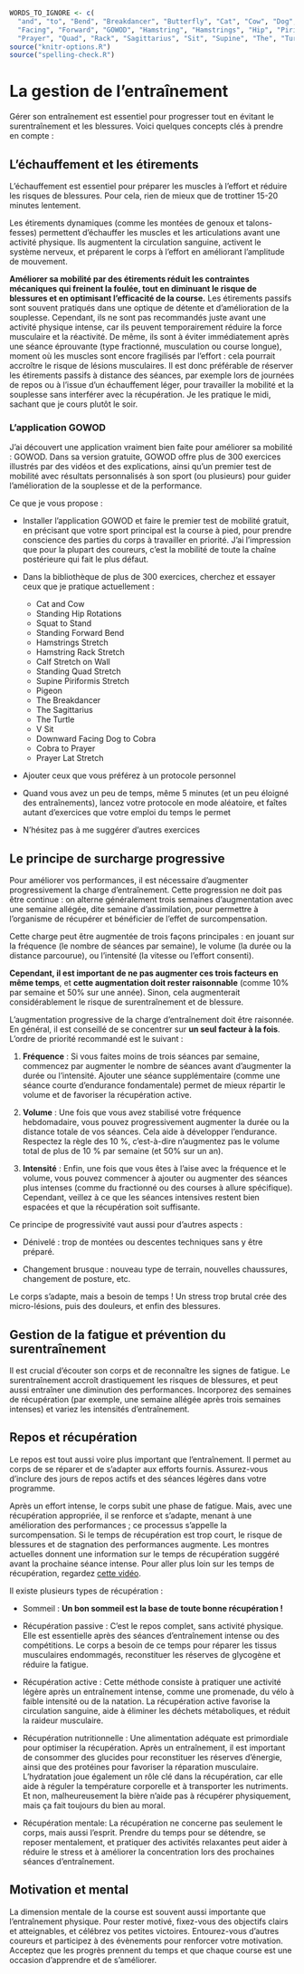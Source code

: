 ```r
WORDS_TO_IGNORE <- c(
  "and", "to", "Bend", "Breakdancer", "Butterfly", "Cat", "Cow", "Dog", "Downward", 
  "Facing", "Forward", "GOWOD", "Hamstring", "Hamstrings", "Hip", "Piriformis", 
  "Prayer", "Quad", "Rack", "Sagittarius", "Sit", "Supine", "The", "Turtle", "Wall")
source("knitr-options.R")
source("spelling-check.R")
```

# La gestion de l'entraînement {-}

Gérer son entraînement est essentiel pour progresser tout en évitant le surentraînement et les blessures.
Voici quelques concepts clés à prendre en compte :

## L'échauffement et les étirements {-}

L'échauffement est essentiel pour préparer les muscles à l'effort et réduire les risques de blessures. Pour cela, rien de mieux que de trottiner 15-20 minutes lentement. 

Les étirements dynamiques (comme les montées de genoux et talons-fesses) permettent d'échauffer les muscles et les articulations avant une activité physique. Ils augmentent la circulation sanguine, activent le système nerveux, et préparent le corps à l'effort en améliorant l'amplitude de mouvement.

**Améliorer sa mobilité par des étirements réduit les contraintes mécaniques qui freinent la foulée, tout en diminuant le risque de blessures et en optimisant l'efficacité de la course.**
Les étirements passifs sont souvent pratiqués dans une optique de détente et d'amélioration de la souplesse. Cependant, ils ne sont pas recommandés juste avant une activité physique intense, car ils peuvent temporairement réduire la force musculaire et la réactivité.
De même, ils sont à éviter immédiatement après une séance éprouvante (type fractionné, musculation ou course longue), moment où les muscles sont encore fragilisés par l'effort : cela pourrait accroître le risque de lésions musculaires.
Il est donc préférable de réserver les étirements passifs à distance des séances, par exemple lors de journées de repos ou à l'issue d'un échauffement léger, pour travailler la mobilité et la souplesse sans interférer avec la récupération.
Je les pratique le midi, sachant que je cours plutôt le soir.

### L'application GOWOD {-}

J'ai découvert une application vraiment bien faite pour améliorer sa mobilité : GOWOD. Dans sa version gratuite, GOWOD offre plus de 300 exercices illustrés par des vidéos et des explications, ainsi qu'un premier test de mobilité avec résultats personnalisés à son sport (ou plusieurs) pour guider l'amélioration de la souplesse et de la performance.

Ce que je vous propose :

- Installer l'application GOWOD et faire le premier test de mobilité gratuit, en précisant que votre sport principal est la course à pied, pour prendre conscience des parties du corps à travailler en priorité. J'ai l'impression que pour la plupart des coureurs, c'est la mobilité de toute la chaîne postérieure qui fait le plus défaut.

- Dans la bibliothèque de plus de 300 exercices, cherchez et essayer ceux que je pratique actuellement :

    - Cat and Cow  
    - Standing Hip Rotations  
    - Squat to Stand  
    - Standing Forward Bend  
    - Hamstrings Stretch  
    - Hamstring Rack Stretch  
    - Calf Stretch on Wall  
    - Standing Quad Stretch  
    - Supine Piriformis Stretch  
    - Pigeon  
    - The Breakdancer  
    - The Sagittarius  
    - The Turtle  
    - V Sit  
    - Downward Facing Dog to Cobra  
    - Cobra to Prayer  
    - Prayer Lat Stretch  

- Ajouter ceux que vous préférez à un protocole personnel

- Quand vous avez un peu de temps, même 5 minutes (et un peu éloigné des entraînements), lancez votre protocole en mode aléatoire, et faîtes autant d'exercices que votre emploi du temps le permet

- N'hésitez pas à me suggérer d'autres exercices


## Le principe de surcharge progressive {-}

Pour améliorer vos performances, il est nécessaire d'augmenter progressivement la charge d'entraînement. Cette progression ne doit pas être continue : on alterne généralement trois semaines d'augmentation avec une semaine allégée, dite semaine d'assimilation, pour permettre à l'organisme de récupérer et bénéficier de l'effet de surcompensation.

Cette charge peut être augmentée de trois façons principales : en jouant sur la fréquence (le nombre de séances par semaine), le volume (la durée ou la distance parcourue), ou l'intensité (la vitesse ou l'effort consenti).

**Cependant, il est important de ne pas augmenter ces trois facteurs en même temps**, et **cette augmentation doit rester raisonnable** (comme 10% par semaine et 50% sur une année).
Sinon, cela augmenterait considérablement le risque de surentraînement et de blessure.

L'augmentation progressive de la charge d'entraînement doit être raisonnée.
En général, il est conseillé de se concentrer sur **un seul facteur à la fois**.
L'ordre de priorité recommandé est le suivant :

1. **Fréquence** : Si vous faites moins de trois séances par semaine, commencez par augmenter le nombre de séances
avant d'augmenter la durée ou l'intensité. Ajouter une séance supplémentaire (comme une séance courte d'endurance fondamentale) permet de mieux répartir le volume et de favoriser la récupération active.

2. **Volume** : Une fois que vous avez stabilisé votre fréquence hebdomadaire, vous pouvez progressivement augmenter
la durée ou la distance totale de vos séances. Cela aide à développer l'endurance. Respectez la règle des 10 %,
c'est-à-dire n'augmentez pas le volume total de plus de 10 % par semaine (et 50% sur un an).

3. **Intensité** : Enfin, une fois que vous êtes à l'aise avec la fréquence et le volume, vous pouvez commencer
à ajouter ou augmenter des séances plus intenses (comme du fractionné ou des courses à allure spécifique).
Cependant, veillez à ce que les séances intensives restent bien espacées et que la récupération soit suffisante.

Ce principe de progressivité vaut aussi pour d'autres aspects :

- Dénivelé : trop de montées ou descentes techniques sans y être préparé.

- Changement brusque : nouveau type de terrain, nouvelles chaussures, changement de posture, etc.

Le corps s'adapte, mais a besoin de temps !
Un stress trop brutal crée des micro-lésions, puis des douleurs, et enfin des blessures.


## Gestion de la fatigue et prévention du surentraînement {-}

Il est crucial d'écouter son corps et de reconnaître les signes de fatigue.
Le surentraînement accroît drastiquement les risques de blessures, et peut aussi entraîner une diminution des performances.
Incorporez des semaines de récupération (par exemple, une semaine allégée après trois semaines intenses) et variez les intensités d'entraînement.

## Repos et récupération {-}

Le repos est tout aussi voire plus important que l'entraînement.
Il permet au corps de se réparer et de s'adapter aux efforts fournis.
Assurez-vous d'inclure des jours de repos actifs et des séances légères dans votre programme.

Après un effort intense, le corps subit une phase de fatigue. 
Mais, avec une récupération appropriée, il se renforce et s'adapte, menant à une amélioration des performances ; ce processus s'appelle la surcompensation.
Si le temps de récupération est trop court, le risque de blessures et de stagnation des performances augmente.
Les montres actuelles donnent une information sur le temps de récupération suggéré avant la prochaine séance intense.
Pour aller plus loin sur les temps de récupération, regardez [cette vidéo](https://www.youtube.com/watch?v=NTKeLwErKvQ).

Il existe plusieurs types de récupération :

- Sommeil : **Un bon sommeil est la base de toute bonne récupération !**

- Récupération passive : C'est le repos complet, sans activité physique.
Elle est essentielle après des séances d'entraînement intense ou des compétitions.
Le corps a besoin de ce temps pour réparer les tissus musculaires endommagés,
reconstituer les réserves de glycogène et réduire la fatigue.

- Récupération active : Cette méthode consiste à pratiquer une activité légère après un entraînement intense,
comme une promenade, du vélo à faible intensité ou de la natation.
La récupération active favorise la circulation sanguine,
aide à éliminer les déchets métaboliques, et réduit la raideur musculaire.

- Récupération nutritionnelle : Une alimentation adéquate est primordiale pour optimiser la récupération.
Après un entraînement, il est important de consommer des glucides pour reconstituer les réserves d'énergie,
ainsi que des protéines pour favoriser la réparation musculaire.
L'hydratation joue également un rôle clé dans la récupération,
car elle aide à réguler la température corporelle et à transporter les nutriments.
Et non, malheureusement la bière n'aide pas à récupérer physiquement, mais ça fait toujours du bien au moral.

- Récupération mentale: La récupération ne concerne pas seulement le corps, mais aussi l'esprit.
Prendre du temps pour se détendre, se reposer mentalement,
et pratiquer des activités relaxantes peut aider à réduire le stress
et à améliorer la concentration lors des prochaines séances d'entraînement.


## Motivation et mental {-}

La dimension mentale de la course est souvent aussi importante que l'entraînement physique.
Pour rester motivé, fixez-vous des objectifs clairs et atteignables, et célébrez vos petites victoires.
Entourez-vous d'autres coureurs et participez à des évènements pour renforcer votre motivation.
Acceptez que les progrès prennent du temps et que chaque course est une occasion d'apprendre et de s'améliorer.
